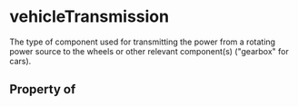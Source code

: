   

# vehicleTransmission

The type of component used for transmitting the power from a rotating power source to the wheels or other relevant component(s) ("gearbox" for cars).

## Property of



